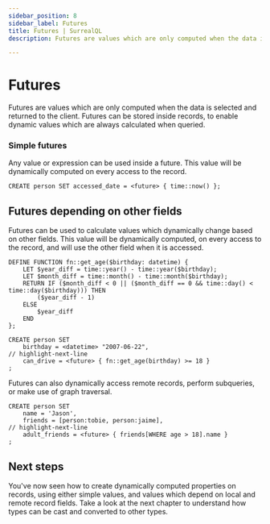 ```yaml
---
sidebar_position: 8
sidebar_label: Futures
title: Futures | SurrealQL
description: Futures are values which are only computed when the data is selected and returned to the client.

---
```


# Futures

Futures are values which are only computed when the data is selected and returned to the client. Futures can be stored inside records, to enable dynamic values which are always calculated when queried.

### Simple futures

Any value or expression can be used inside a future. This value will be dynamically computed on every access to the record.

```surql
CREATE person SET accessed_date = <future> { time::now() };
```

## Futures depending on other fields

Futures can be used to calculate values which dynamically change based on other fields. This value will be dynamically computed, on every access to the record, and will use the other field when it is accessed.

```surql title="bla"
DEFINE FUNCTION fn::get_age($birthday: datetime) {
    LET $year_diff = time::year() - time::year($birthday);
    LET $month_diff = time::month() - time::month($birthday);
    RETURN IF ($month_diff < 0 || ($month_diff == 0 && time::day() < time::day($birthday))) THEN
        ($year_diff - 1)
    ELSE
        $year_diff
    END
};

CREATE person SET
    birthday = <datetime> "2007-06-22",
// highlight-next-line
    can_drive = <future> { fn::get_age(birthday) >= 18 }
;
```
Futures can also dynamically access remote records, perform subqueries, or make use of graph traversal.

```surql
CREATE person SET
	name = 'Jason',
	friends = [person:tobie, person:jaime],
// highlight-next-line
	adult_friends = <future> { friends[WHERE age > 18].name }
;
```

## Next steps

You've now seen how to create dynamically computed properties on records, using either simple values, and values which depend on local and remote record fields. Take a look at the next chapter to understand how types can be cast and converted to other types.
